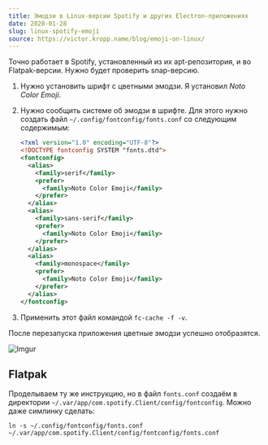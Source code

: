 ```yaml
---
title: Эмодзи в Linux-версии Spotify и других Electron-приложениях
date: 2020-01-28
slug: linux-spotify-emoji
source: https://victor.kropp.name/blog/emoji-on-linux/
---
```


Точно работает в Spotify, установленный из их apt-репозитория, и во Flatpak-версии. Нужно будет проверить snap-версию.

1. Нужно установить шрифт с цветными эмодзи. Я установил _Noto Color Emoji_.

2. Нужно сообщить системе об эмодзи в шрифте. Для этого нужно создать файл `~/.config/fontconfig/fonts.conf` со следующим содержимым:
    ```xml
    <?xml version="1.0" encoding="UTF-8"?>
    <!DOCTYPE fontconfig SYSTEM "fonts.dtd">
    <fontconfig>
      <alias>
        <family>serif</family>
        <prefer>
          <family>Noto Color Emoji</family>
        </prefer>
      </alias>
      <alias>
        <family>sans-serif</family>
        <prefer>
          <family>Noto Color Emoji</family>
        </prefer>
      </alias>
      <alias>
        <family>monospace</family>
        <prefer>
          <family>Noto Color Emoji</family>
        </prefer>
      </alias>
    </fontconfig>
    ```

3. Применить этот файл командой `fc-cache -f -v`.

После перезапуска приложения цветные эмодзи успешно отобразятся.

![Imgur](https://i.imgur.com/NJhXmcl.png)

## Flatpak

Проделываем ту же инструкцию, но в файл `fonts.conf` создаём в директории `~/.var/app/com.spotify.Client/config/fontconfig`. Можно даже симлинку сделать:
```shell
ln -s ~/.config/fontconfig/fonts.conf ~/.var/app/com.spotify.Client/config/fontconfig/fonts.conf
```
